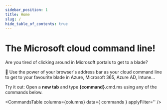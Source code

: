```yaml
---
sidebar_position: 1
title: Home
slug: /
hide_table_of_contents: true
---
```



# The Microsoft cloud command line!

Are you tired of clicking around in Microsoft portals to get to a blade?

🚀 Use the power of your browser's address bar as your cloud command line to get to your favourite blade in Azure, Microsoft 365, Azure AD, Intune...

Try it out: Open a **new tab** and type **{command}**.cmd.ms using any of the commands below. 

<CommandsTable
  columns={columns}
  data={ commands }
  applyFilter=''
/>
